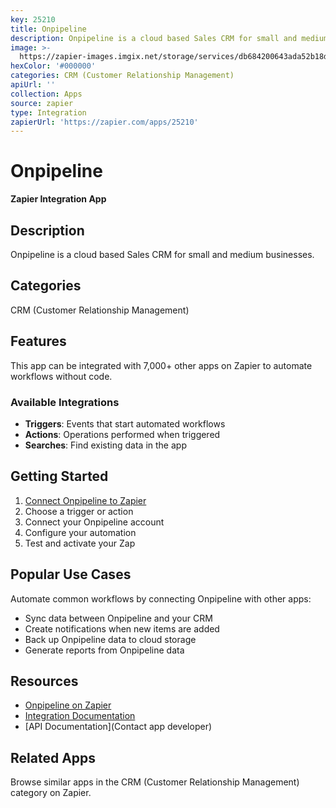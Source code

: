 ```yaml
---
key: 25210
title: Onpipeline
description: Onpipeline is a cloud based Sales CRM for small and medium businesses.
image: >-
  https://zapier-images.imgix.net/storage/services/db684200643ada52b18dccd6df1c97ce_2.png?auto=format%2Ccompress&ixlib=python-3.0.0&q=50
hexColor: '#000000'
categories: CRM (Customer Relationship Management)
apiUrl: ''
collection: Apps
source: zapier
type: Integration
zapierUrl: 'https://zapier.com/apps/25210'
---
```

# Onpipeline

**Zapier Integration App**

## Description

Onpipeline is a cloud based Sales CRM for small and medium businesses.

## Categories

CRM (Customer Relationship Management)

## Features

This app can be integrated with 7,000+ other apps on Zapier to automate workflows without code.

### Available Integrations

- **Triggers**: Events that start automated workflows
- **Actions**: Operations performed when triggered
- **Searches**: Find existing data in the app

## Getting Started

1. [Connect Onpipeline to Zapier](https://zapier.com/apps/25210)
2. Choose a trigger or action
3. Connect your Onpipeline account
4. Configure your automation
5. Test and activate your Zap

## Popular Use Cases

Automate common workflows by connecting Onpipeline with other apps:

- Sync data between Onpipeline and your CRM
- Create notifications when new items are added
- Back up Onpipeline data to cloud storage
- Generate reports from Onpipeline data

## Resources

- [Onpipeline on Zapier](https://zapier.com/apps/25210)
- [Integration Documentation](https://zapier.com/apps/25210/integrations)
- [API Documentation](Contact app developer)

## Related Apps

Browse similar apps in the CRM (Customer Relationship Management) category on Zapier.
